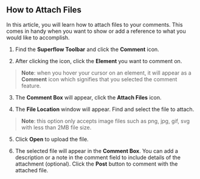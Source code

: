 ## How to Attach Files

In this article, you will learn how to attach files to your comments. This comes in handy when you want to show or add a reference to what you would like to accomplish.

1. Find the **Superflow Toolbar** and click the **Comment** icon.



2. After clicking the icon, click the **Element** you want to comment on.
> **Note**: when you hover your cursor on an element, it will appear as a **Comment** icon which signifies that you selected the comment feature.



3. The **Comment Box** will appear, click the **Attach Files** icon.



4. The **File Location** window will appear. Find and select the file to attach.
> **Note**: this option only accepts image files such as png, jpg, gif, svg with less than 2MB file size.


5. Click **Open** to upload the file.

6. The selected file will appear in the **Comment Box**. You can add a description or a note in the comment field to include details of the attachment (optional). Click the **Post** button to comment with the attached file.



